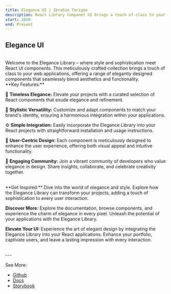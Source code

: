 ```yaml
---
title: Elegance UI | Ibrahim Tarigan
description: React Library Componet UI brings a touch of class to your web applications
start: 2020
end: Present
---
```


## Elegance UI

<br/>
Welcome to the Elegance Library – where style and sophistication meet React UI components. This meticulously crafted collection brings a touch of class to your web applications, offering a range of elegantly designed components that seamlessly blend aesthetics and functionality.

<br/>
**Key Features:**

🌟 **Timeless Elegance:** Elevate your projects with a curated selection of React components that exude elegance and refinement.

🎨 **Stylistic Versatility:** Customize and adapt components to match your brand's identity, ensuring a harmonious integration within your applications.

⚙️ **Simple Integration:** Easily incorporate the Elegance Library into your React projects with straightforward installation and usage instructions.

🎯 **User-Centric Design:** Each component is meticulously designed to enhance the user experience, offering both visual appeal and intuitive functionality.

🤝 **Engaging Community:** Join a vibrant community of developers who value elegance in design. Share insights, collaborate, and celebrate creativity together.

<br/>
**Get Inspired:** Dive into the world of elegance and style. Explore how the Elegance Library can transform your projects, adding a touch of sophistication to every user interaction.

**Discover More:** Explore the documentation, browse components, and experience the charm of elegance in every pixel. Unleash the potential of your applications with the Elegance Library.

**Elevate Your UI:** Experience the art of elegant design by integrating the Elegance Library into your React applications. Enhance your portfolio, captivate users, and leave a lasting impression with every interaction.

<br/>
---
<br/>

See More:
- [Github](https://github.com/ibrahimtrg18/elegance-ui/)
- [Docs](https://ibrahim-elegance-docusaurus.vercel.app/)
- [Storybook](https://ibrahim-elegance-storybook.vercel.app/)
